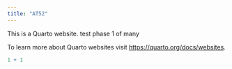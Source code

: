 ```yaml
---
title: "AT52"
---
```


This is a Quarto website. test phase 1 of many

To learn more about Quarto websites visit <https://quarto.org/docs/websites>.

```r
1 + 1
```
